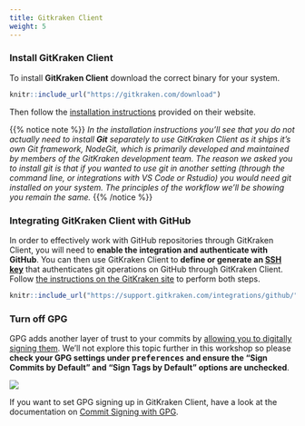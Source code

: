 ```yaml
---
title: Gitkraken Client
weight: 5
---
```


### Install GitKraken Client

To install **GitKraken Client** download the correct binary for your system.


```r
knitr::include_url("https://gitkraken.com/download")
```


Then follow the [installation instructions](https://support.gitkraken.com/how-to-install/) provided on their website. 

{{% notice note %}} 
_In the installation instructions you'll see that you do not actually need to install **Git** separately to use GitKraken Client as it ships it's own Git framework, NodeGit, which is primarily developed and maintained by members of the GitKraken development team. The reason we asked you to install git is that if you wanted to use git in another setting (through the command line, or integrations with VS Code or Rstudio) you would need git installed on your system. The principles of the workflow we'll be showing you remain the same._
{{% /notice %}}

### Integrating GitKraken Client with GitHub

In order to effectively work with GitHub repositories through GitKraken Client, you will need to **enable the integration and authenticate with GitHub**. You can then use GitKraken Client to **define or generate an [SSH key](https://docs.github.com/en/github/authenticating-to-github/connecting-to-github-with-ssh/generating-a-new-ssh-key-and-adding-it-to-the-ssh-agent)** that authenticates git operations on GitHub through GitKraken Client. Follow [the instructions on the GitKraken site](https://support.gitkraken.com/integrations/github/) to perform both steps.

```r
knitr::include_url("https://support.gitkraken.com/integrations/github/")
```


### Turn off GPG

GPG adds another layer of trust to your commits by [allowing you to digitally signing them](https://git-scm.com/book/en/v2/Git-Tools-Signing-Your-Work). We'll not explore this topic further in this workshop so please **check your GPG settings under <kbd>preferences</kbd> and ensure the "Sign Commits by Default" and "Sign Tags by Default" options are unchecked**.

![](/images/gpg_off.png)

If you want to set GPG signing up in GitKraken Client, have a look at the documentation on [Commit Signing with GPG](https://support.gitkraken.com/git-workflows-and-extensions/commit-signing-with-gpg/).